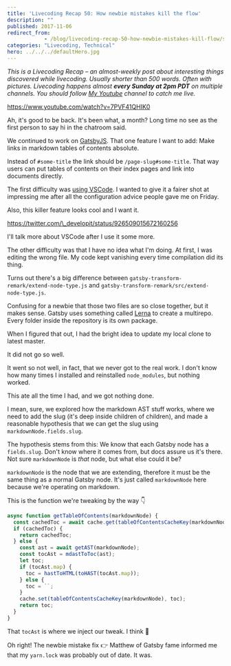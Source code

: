 ```yaml
---
title: 'Livecoding Recap 50: How newbie mistakes kill the flow'
description: ""
published: 2017-11-06
redirect_from: 
            - /blog/livecoding-recap-50-how-newbie-mistakes-kill-flow/swizec/7901
categories: "Livecoding, Technical"
hero: ../../../defaultHero.jpg
---
```


_This is a Livecoding Recap – an almost-weekly post about interesting things discovered while livecoding. Usually shorter than 500 words. Often with pictures. Livecoding happens almost **every Sunday at 2pm PDT** on multiple channels. You should follow [My Youtube](https://www.youtube.com/TheSwizec) channel to catch me live._

<https://www.youtube.com/watch?v=7PVF41QHIK0>

Ah, it's good to be back. It's been what, a month? Long time no see as the first person to say hi in the chatroom said.

We continued to work on [GatsbyJS](https://github.com/gatsbyjs/gatsby). That one feature I want to add: Make links in markdown tables of contents absolute.

Instead of `#some-title` the link should be `/page-slug#some-title`. That way users can put tables of contents on their index pages and link into documents directly.

The first difficulty was [using VSCode](https://swizec.com/blog/wont-be-switching-vscode/swizec/7898). I wanted to give it a fairer shot at impressing me after all the configuration advice people gave me on Friday.

Also, this killer feature looks cool and I want it.

<https://twitter.com/\_developit/status/926509015672160256>

I'll talk more about VSCode after I use it some more.

The other difficulty was that I have no idea what I'm doing. At first, I was editing the wrong file. My code kept vanishing every time compilation did its thing.

Turns out there's a big difference between `gatsby-transform-remark/extend-node-type.js` and `gatsby-transform-remark/src/extend-node-type.js`.

Confusing for a newbie that those two files are so close together, but it makes sense. Gatsby uses something called [Lerna](https://github.com/lerna/lerna) to create a multirepo. Every folder inside the repository is its own package.

When I figured that out, I had the bright idea to update my local clone to latest master.

It did not go so well.

It went so not well, in fact, that we never got to the real work. I don't know how many times I installed and reinstalled `node_modules`, but nothing worked.

This ate all the time I had, and we got nothing done.

I mean, sure, we explored how the markdown AST stuff works, where we need to add the slug (it's deep inside children of children), and made a reasonable hypothesis that we can get the slug using `markdownNode.fields.slug`.

The hypothesis stems from this: We know that each Gatsby node has a `fields.slug`. Don't know where it comes from, but docs assure us it's there. Not sure `markdownNode` is _that_ node, but what else could it be?

`markdownNode` is the node that we are extending, therefore it must be the same thing as a normal Gatsby node. It's just called `markdownNode` here because we're operating on markdown.

This is the function we're tweaking by the way 👇

```javascript
async function getTableOfContents(markdownNode) {
  const cachedToc = await cache.get(tableOfContentsCacheKey(markdownNode));
  if (cachedToc) {
    return cachedToc;
  } else {
    const ast = await getAST(markdownNode);
    const tocAst = mdastToToc(ast);
    let toc;
    if (tocAst.map) {
      toc = hastToHTML(toHAST(tocAst.map));
    } else {
      toc = ``;
    }
    cache.set(tableOfContentsCacheKey(markdownNode), toc);
    return toc;
  }
}
```

That `tocAst` is where we inject our tweak. I think 🤔

Oh right! The newbie mistake fix 👉 Matthew of Gatsby fame informed me that my `yarn.lock` was probably out of date. It was.
